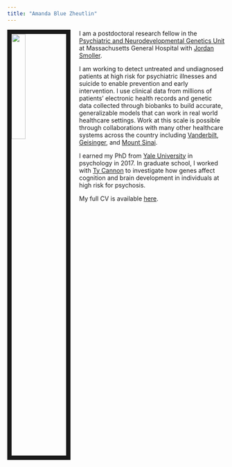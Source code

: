 ```yaml
---
title: "Amanda Blue Zheutlin"
---
```


<link rel="stylesheet" href="styles.css" type="text/css">

<img src="images/amanda.jpg" style="width:25%; border:10px solid; margin-right: 20px" align="left">

I am a postdoctoral research fellow in the [Psychiatric and Neurodevelopmental Genetics Unit](https://www.massgeneral.org/psychiatry/research/researchlab.aspx?id=1747&display=faculty) at Massachusetts General Hospital with [Jordan Smoller](https://twitter.com/jorsmo).

I am working to detect untreated and undiagnosed patients at high risk for psychiatric illnesses and suicide to enable prevention and early intervention. I use clinical data from millions of patients' electronic health records and genetic data collected through biobanks to build accurate, generalizable models that can work in real world healthcare settings. Work at this scale is possible through collaborations with many other healthcare systems across the country including [Vanderbilt](https://victr.vanderbilt.edu/pub/biovu/), [Geisinger](https://www.geisinger.org/mycode), and [Mount Sinai](https://icahn.mssm.edu/research/ipm/programs/biome-biobank). 

I earned my PhD from [Yale University](https://psychology.yale.edu/) in psychology in 2017. In graduate school, I worked with [Ty Cannon](https://campuspress.yale.edu/cannonlab/) to investigate how genes affect cognition and brain development in individuals at high risk for psychosis.

My full CV is available [here](files/Amanda_Zheutlin_CV_January2019.pdf).